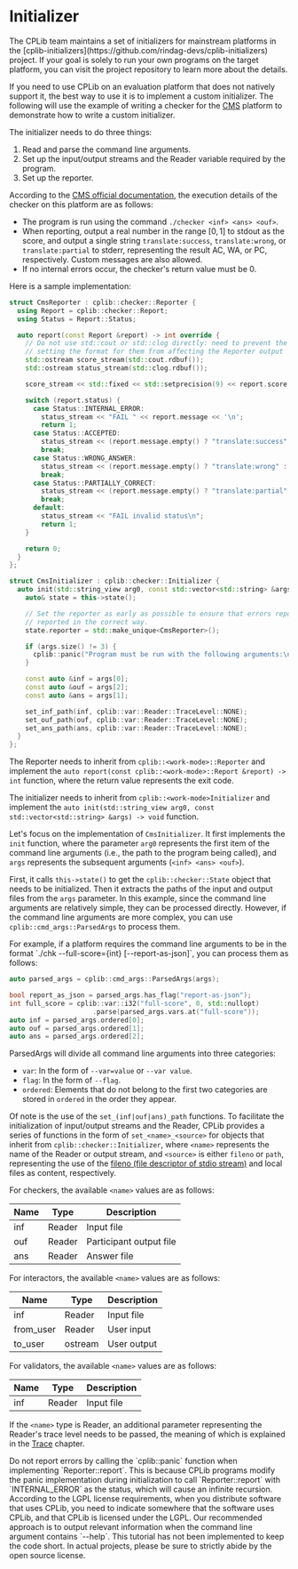 
# Initializer

<Callout type="info">
  The CPLib team maintains a set of initializers for mainstream platforms in the [cplib-initializers](https://github.com/rindag-devs/cplib-initializers) project. If your goal is solely to run your own programs on the target platform, you can visit the project repository to learn more about the details.
</Callout>

If you need to use CPLib on an evaluation platform that does not natively support it, the best way to use it is to implement a custom initializer. The following will use the example of writing a checker for the [CMS](https://cms-dev.github.io/) platform to demonstrate how to write a custom initializer.

The initializer needs to do three things:

1. Read and parse the command line arguments.
1. Set up the input/output streams and the Reader variable required by the program.
1. Set up the reporter.

According to the [CMS official documentation](https://github.com/cms-dev/cms/blob/v1.4/docs/Task%20types.rst#standard-manager-output), the execution details of the checker on this platform are as follows:

- The program is run using the command `./checker <inf> <ans> <ouf>`.
- When reporting, output a real number in the range $[0,1]$ to stdout as the score, and output a single string `translate:success`, `translate:wrong`, or `translate:partial` to stderr, representing the result AC, WA, or PC, respectively. Custom messages are also allowed.
- If no internal errors occur, the checker's return value must be 0.

Here is a sample implementation:

```cpp filename="initializer.hpp" copy showLineNumbers
struct CmsReporter : cplib::checker::Reporter {
  using Report = cplib::checker::Report;
  using Status = Report::Status;

  auto report(const Report &report) -> int override {
    // Do not use std::cout or std::clog directly: need to prevent the behavior of the user code
    // setting the format for them from affecting the Reporter output
    std::ostream score_stream(std::cout.rdbuf());
    std::ostream status_stream(std::clog.rdbuf());

    score_stream << std::fixed << std::setprecision(9) << report.score << '\n';

    switch (report.status) {
      case Status::INTERNAL_ERROR:
        status_stream << "FAIL " << report.message << '\n';
        return 1;
      case Status::ACCEPTED:
        status_stream << (report.message.empty() ? "translate:success" : report.message) << '\n';
        break;
      case Status::WRONG_ANSWER:
        status_stream << (report.message.empty() ? "translate:wrong" : report.message) << '\n';
        break;
      case Status::PARTIALLY_CORRECT:
        status_stream << (report.message.empty() ? "translate:partial" : report.message) << '\n';
        break;
      default:
        status_stream << "FAIL invalid status\n";
        return 1;
    }

    return 0;
  }
};

struct CmsInitializer : cplib::checker::Initializer {
  auto init(std::string_view arg0, const std::vector<std::string> &args) -> void override {
    auto& state = this->state();

    // Set the reporter as early as possible to ensure that errors reported during init can also be
    // reported in the correct way.
    state.reporter = std::make_unique<CmsReporter>();

    if (args.size() != 3) {
      cplib::panic("Program must be run with the following arguments:\n  <inf> <ans> <ouf>");
    }

    const auto &inf = args[0];
    const auto &ouf = args[2];
    const auto &ans = args[1];

    set_inf_path(inf, cplib::var::Reader::TraceLevel::NONE);
    set_ouf_path(ouf, cplib::var::Reader::TraceLevel::NONE);
    set_ans_path(ans, cplib::var::Reader::TraceLevel::NONE);
  }
};
```

The Reporter needs to inherit from `cplib::<work-mode>::Reporter` and implement the `auto report(const cplib::<work-mode>::Report &report) -> int` function, where the return value represents the exit code.

The initializer needs to inherit from `cplib::<work-mode>Initializer` and implement the `auto init(std::string_view arg0, const std::vector<std::string> &args) -> void` function.

Let's focus on the implementation of `CmsInitializer`. It first implements the `init` function, where the parameter `arg0` represents the first item of the command line arguments (i.e., the path to the program being called), and `args` represents the subsequent arguments (`<inf> <ans> <ouf>`).

First, it calls `this->state()` to get the `cplib::checker::State` object that needs to be initialized. Then it extracts the paths of the input and output files from the `args` parameter. In this example, since the command line arguments are relatively simple, they can be processed directly. However, if the command line arguments are more complex, you can use `cplib::cmd_args::ParsedArgs` to process them.

<Callout type="info">
  For example, if a platform requires the command line arguments to be in the format `./chk <inf> <ouf> <ans> --full-score={int} [--report-as-json]`, you can process them as follows:

  ```cpp copy
  auto parsed_args = cplib::cmd_args::ParsedArgs(args);

  bool report_as_json = parsed_args.has_flag("report-as-json");
  int full_score = cplib::var::i32("full-score", 0, std::nullopt)
                       .parse(parsed_args.vars.at("full-score"));
  auto inf = parsed_args.ordered[0];
  auto ouf = parsed_args.ordered[1];
  auto ans = parsed_args.ordered[2];
  ```

  ParsedArgs will divide all command line arguments into three categories:

  - `var`: In the form of `--var=value` or `--var value`.
  - `flag`: In the form of `--flag`.
  - `ordered`: Elements that do not belong to the first two categories are stored in `ordered` in the order they appear.
</Callout>

Of note is the use of the `set_(inf|ouf|ans)_path` functions. To facilitate the initialization of input/output streams and the Reader, CPLib provides a series of functions in the form of `set_<name>_<source>` for objects that inherit from `cplib::checker::Initializer`, where `<name>` represents the name of the Reader or output stream, and `<source>` is either `fileno` or `path`, representing the use of the [fileno (file descriptor of stdio stream)](https://www.man7.org/linux/man-pages/man3/fileno.3.html) and local files as content, respectively.

For checkers, the available `<name>` values are as follows:

| Name |  Type  |       Description       |
| ---- | ------ | ----------------------- |
| inf  | Reader | Input file              |
| ouf  | Reader | Participant output file |
| ans  | Reader | Answer file             |

For interactors, the available `<name>` values are as follows:

| Name     | Type    | Description    |
| --------- | ------- | -------------- |
| inf       | Reader  | Input file     |
| from_user | Reader  | User input     |
| to_user   | ostream | User output    |

For validators, the available `<name>` values are as follows:

| Name | Type   | Description    |
| ---- | ------ | -------------- |
| inf  | Reader | Input file     |

If the `<name>` type is Reader, an additional parameter representing the Reader's trace level needs to be passed, the meaning of which is explained in the [Trace](/user-guide/advanced/trace) chapter.

<Callout type="warning">
  Do not report errors by calling the `cplib::panic` function when implementing `Reporter::report`. This is because CPLib programs modify the panic implementation during initialization to call `Reporter::report` with `INTERNAL_ERROR` as the status, which will cause an infinite recursion.
</Callout>

<Callout type="warning">
  According to the LGPL license requirements, when you distribute software that uses CPLib, you need to indicate somewhere that the software uses CPLib, and that CPLib is licensed under the LGPL. Our recommended approach is to output relevant information when the command line argument contains `--help`. This tutorial has not been implemented to keep the code short. In actual projects, please be sure to strictly abide by the open source license.
</Callout>
